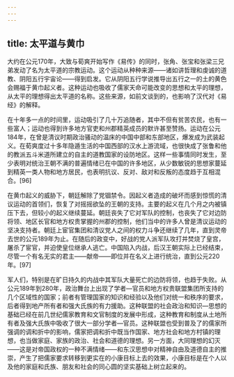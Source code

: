 ```yaml
---
---
---
```

title: 太平道与黄巾
---



大约在公元170年，大致与荀爽开始写作《易传》的同时，张角、张宝和张梁三兄弟发动了名为太平道的宗教运动。这个运动从种种来源——诸如讲哲理和虔诚的道教、阴阳五行宇宙论——得到启发。它从阴阳五行学说推导出五行之一的土的黄色会赐福于黄巾起义者。这种运动也吸收了儒家天命可能改变的思想和太平的理想，从太平的理想得出太平道的名称。这些来源，如前文谈到的，也影响了汉代对《易经》的解释。

在十年多一点的时间里，运动吸引了几十万追随者，其中不但有贫苦农民，也有一些富人；运动也得到许多地方官吏和州郡精英成员的默许甚至赞扬。运动在公元184年，在曾是清议时期政治骚动的温床的中国中部和东部地区，爆发成为武装起义。在荀爽度过十多年隐遁生活的中国西部的汉水上游流域，也很快成了张鲁和他的教派五斗米道所建立的自主的道教国家的设防地区。这样一些事情同时发生，至少表明对统治王朝不满的普遍情绪已在中国的许多地区，从少数敏锐的思想家蔓延到精英一类人物和地方居民，也表明抗议、反对、敌对和反叛的态度趋于互相混合。[96]

在黄巾起义的威胁下，朝廷解除了党锢禁令。因起义者造成的破坏而感到惊慌的清议运动的首领们，恢复了对摇摇欲坠的王朝的支持。主要的起义在几个月之内被镇压下去，但较小的起义继续蔓延。朝廷丧失了它对军队的控制，也丧失了它对边防将领、地区长官和地方权贵掌握的州郡的控制，他们当中的许多人曾是清议运动的坚决支持者。朝廷上宦官集团和清议党人之间的权力斗争还继续了几年，直到灵帝去世的公元189年为止。在随后的政变中，好战的党人派军队攻打并焚烧了皇宫，屠杀了宦官，并迫使皇位继承人逃亡。中国陷入内战，后汉王朝实际上已经结束，尽管一个有名无实的君主——献帝——即位并在名义上进行统治，直到公元220年。[97]

军人们，特别是在旷日持久的内战中其军队大量死亡的边防将领，也趋于失败。从公元189年到280年，政治舞台上出现了学者—官员和地方权贵联盟集团所支持的几个区域性的国家；前者有管理国家的知识和经验以及他们对统一和秩序的要求，后者得到地产所有者和强大氏族的有力援助。这种联盟的社会政治和知识—思想的基础已经在前几世纪儒家教育和文官制度的发展中形成，这种教育和制度从土地所有者及强大氏族中吸收了很大一部分学者—官员。这种联盟也受到普及了的儒家所强调的调和折中的影响，儒家把调和折中既当作国家、地方社会和地方村镇的理想，也当做家庭、家族的政治、社会和道德的理想。另一方面，大同理想的幻灭——这是对帝国政权的一种不满情绪——和东汉思想中对精神自由及道德自主的推崇，产生了把儒家要求转移到更实在的小康目标上去的效果，小康目标是在个人以及他的家庭和氏族、朋友和社会的同心圆的坚实基础上树立起来的。